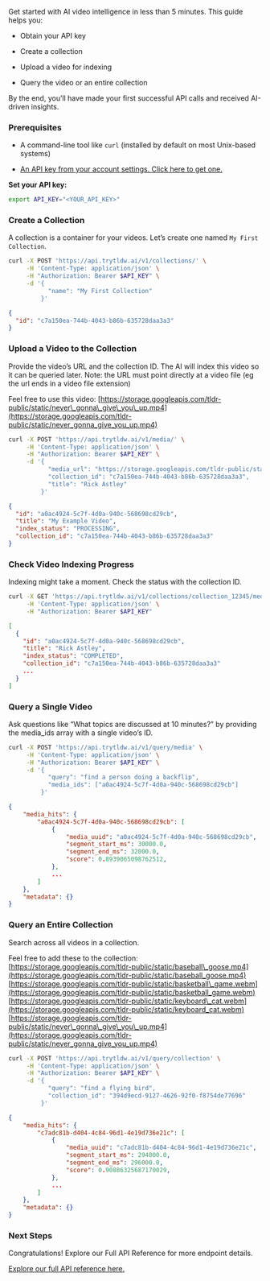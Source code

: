 ---
---

Get started with AI video intelligence in less than 5 minutes. This guide helps you:

* Obtain your API key

* Create a collection

* Upload a video for indexing

* Query the video or an entire collection

By the end, you’ll have made your first successful API calls and received AI-driven insights.

### Prerequisites

* A command-line tool like `curl` (installed by default on most Unix-based systems)

* [An API key from your account settings. Click here to get one.](https://app.trytldw.ai/account?tab=settings)

**Set your API key:**

```bash
export API_KEY="<YOUR_API_KEY>"
```

### Create a Collection

A collection is a container for your videos. Let’s create one named `My First Collection`.

```bash title="Request"
curl -X POST 'https://api.trytldw.ai/v1/collections/' \
     -H 'Content-Type: application/json' \
     -H "Authorization: Bearer $API_KEY" \
     -d '{
           "name": "My First Collection"
         }'
```

```json title="Response"
{
  "id": "c7a150ea-744b-4043-b86b-635728daa3a3"
}
```

### Upload a Video to the Collection

Provide the video’s URL and the collection ID. The AI will index this video so it can be queried later.
Note: the URL must point directly at a video file (eg the url ends in a video file extension)

Feel free to use this video: [https://storage.googleapis.com/tldr-public/static/never\_gonna\_give\_you\_up.mp4](https://storage.googleapis.com/tldr-public/static/never_gonna_give_you_up.mp4)

```bash title="Request"
curl -X POST 'https://api.trytldw.ai/v1/media/' \
     -H 'Content-Type: application/json' \
     -H "Authorization: Bearer $API_KEY" \
     -d '{
           "media_url": "https://storage.googleapis.com/tldr-public/static/never_gonna_give_you_up.mp4",
           "collection_id": "c7a150ea-744b-4043-b86b-635728daa3a3",
           "title": "Rick Astley"
         }'
```

```json title="Response"
{
  "id": "a0ac4924-5c7f-4d0a-940c-568698cd29cb",
  "title": "My Example Video",
  "index_status": "PROCESSING",
  "collection_id": "c7a150ea-744b-4043-b86b-635728daa3a3"
}
```

### Check Video Indexing Progress

Indexing might take a moment. Check the status with the collection ID.

```bash title="Request"
curl -X GET 'https://api.trytldw.ai/v1/collections/collection_12345/media' \
     -H 'Content-Type: application/json' \
     -H "Authorization: Bearer $API_KEY"
```

```json title="Response"
[
  {
    "id": "a0ac4924-5c7f-4d0a-940c-568698cd29cb",
    "title": "Rick Astley",
    "index_status": "COMPLETED",
    "collection_id": "c7a150ea-744b-4043-b86b-635728daa3a3"
    ...
  }
]
```

### Query a Single Video

Ask questions like “What topics are discussed at 10 minutes?” by providing the media\_ids array with a single video’s ID.

```bash title="Request"
curl -X POST 'https://api.trytldw.ai/v1/query/media' \
     -H 'Content-Type: application/json' \
     -H "Authorization: Bearer $API_KEY" \
     -d '{
           "query": "find a person doing a backflip",
           "media_ids": ["a0ac4924-5c7f-4d0a-940c-568698cd29cb"]
         }'
```

```json title="Response"
{
    "media_hits": {
        "a0ac4924-5c7f-4d0a-940c-568698cd29cb": [
            {
                "media_uuid": "a0ac4924-5c7f-4d0a-940c-568698cd29cb",
                "segment_start_ms": 30000.0,
                "segment_end_ms": 32000.0,
                "score": 0.8939065098762512,
            },
            ...
        ]
    },
    "metadata": {}
}
```

### Query an Entire Collection

Search across all videos in a collection.

Feel free to add these to the collection:<br />
[https://storage.googleapis.com/tldr-public/static/baseball\_goose.mp4](https://storage.googleapis.com/tldr-public/static/baseball_goose.mp4) <br />
[https://storage.googleapis.com/tldr-public/static/basketball\_game.webm](https://storage.googleapis.com/tldr-public/static/basketball_game.webm) <br />
[https://storage.googleapis.com/tldr-public/static/keyboard\_cat.webm](https://storage.googleapis.com/tldr-public/static/keyboard_cat.webm) <br />
[https://storage.googleapis.com/tldr-public/static/never\_gonna\_give\_you\_up.mp4](https://storage.googleapis.com/tldr-public/static/never_gonna_give_you_up.mp4) <br />

```bash title="Request"
curl -X POST 'https://api.trytldw.ai/v1/query/collection' \
     -H 'Content-Type: application/json' \
     -H "Authorization: Bearer $API_KEY" \
     -d '{
           "query": "find a flying bird",
           "collection_id": "394d9ecd-9127-4626-92f0-f8754de77696"
         }'
```

```json title="Response"
{
    "media_hits": {
        "c7adc81b-d404-4c84-96d1-4e19d736e21c": [
            {
                "media_uuid": "c7adc81b-d404-4c84-96d1-4e19d736e21c",
                "segment_start_ms": 294000.0,
                "segment_end_ms": 296000.0,
                "score": 0.90886325687170029,
            },
            ...
        ]
    },
    "metadata": {}
}
```

### Next Steps

Congratulations! Explore our Full API Reference for more endpoint details.

[Explore our full API reference here](/category/tldw-api)<u>.</u>